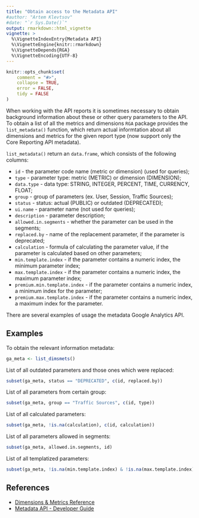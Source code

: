 ```yaml
---
title: "Obtain access to the Metadata API"
#author: "Artem Klevtsov"
#date: "`r Sys.Date()`"
output: rmarkdown::html_vignette
vignette: >
  %\VignetteIndexEntry{Metadata API}
  %\VignetteEngine{knitr::rmarkdown}
  %\VignetteDepends{RGA}
  %\VignetteEncoding{UTF-8}
---
```


```r
knitr::opts_chunk$set(
    comment = "#>",
    collapse = TRUE,
    error = FALSE,
    tidy = FALSE
)
```

When working with the API reports it is sometimes necessary to obtain background information about these or other query parameters to the API. To obtain a list of all the metrics and dimensions `RGA` package provides the `list_metadata()` function, which return actual informtation about all dimensions and metrics for the given report type (now support only the Core Reporting API metadata).

`list_metadata()` return an `data.frame`,  which consists of the following columns:

* `id` - the parameter code name (metric or dimension) (used for queries);
* `type` - parameter type: metric (METRIC) or dimension (DIMENSION);
* `data.type` - data type: STRING, INTEGER, PERCENT, TIME, CURRENCY, FLOAT;
* `group` - group of parameters (ex. User, Session, Traffic Sources);
* `status` - status: actual (PUBLIC) or outdated (DEPRECATED);
* `ui.name` - parameter name (not used for queries);
* `description` - parameter description;
* `allowed.in.segments` - whether the parameter can be used in the segments;
* `replaced.by` - name of the replacement parameter, if the parameter is deprecated;
* `calculation` - formula of calculating the parameter value, if the parameter is calculated based on other parameters;
* `min.template.index` - if the parameter contains a numeric index, the minimum parameter index;
* `max.template.index` - if the parameter contains a numeric index, the maximum parameter index;
* `premium.min.template.index` - if the parameter contains a numeric index, a minimum index for the parameter;
* `premium.max.template.index` - if the parameter contains a numeric index, a maximum index for the parameter.

There are several examples of usage the metadata Google Analytics API.

## Examples

To obtain the relevant information metadata:

```r
ga_meta <- list_dimsmets()
```

List of all outdated parameters and those ones which were replaced:

```r
subset(ga_meta, status == "DEPRECATED", c(id, replaced.by))
```

List of all parameters from certain group:

```r
subset(ga_meta, group == "Traffic Sources", c(id, type))
```

List of all calculated parameters:

```r
subset(ga_meta, !is.na(calculation), c(id, calculation))
```

List of all parameters allowed in segments:

```r
subset(ga_meta, allowed.in.segments, id)
```

List of all templatized parameters:

```r
subset(ga_meta, !is.na(min.template.index) & !is.na(max.template.index), id)
```

## References

- [Dimensions & Metrics Reference](https://developers.google.com/analytics/devguides/reporting/core/dimsmets)
- [Metadata API - Developer Guide](https://developers.google.com/analytics/devguides/reporting/metadata/v3/devguide)
